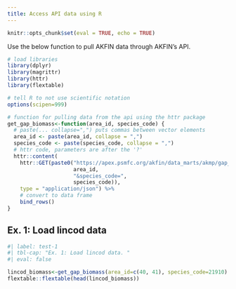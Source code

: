 ```yaml
---
title: Access API data using R
---
```


```r
knitr::opts_chunk$set(eval = TRUE, echo = TRUE)
```

Use the below function to pull AKFIN data through AKFIN's API.

```r
# load libraries
library(dplyr)
library(magrittr)
library(httr)
library(flextable)

# tell R to not use scientific notation
options(scipen=999)

# function for pulling data from the api using the httr package
get_gap_biomass<-function(area_id, species_code) {
  # paste(... collapse=",") puts commas between vector elements
  area_id <- paste(area_id, collapse = ",")
  species_code <- paste(species_code, collapse = ",")
  # httr code, parameters are after the '?'
  httr::content(
    httr::GET(paste0("https://apex.psmfc.org/akfin/data_marts/akmp/gap_biomass?area_id=",
                     area_id,
                     "&species_code=",
                     species_code)),
    type = "application/json") %>%
    # convert to data frame
    bind_rows()
}
```

## Ex. 1: Load lincod data

```r
#| label: test-1
#| tbl-cap: "Ex. 1: Load lincod data. "
#| eval: false

lincod_biomass<-get_gap_biomass(area_id=c(40, 41), species_code=21910)
flextable::flextable(head(lincod_biomass))
```
